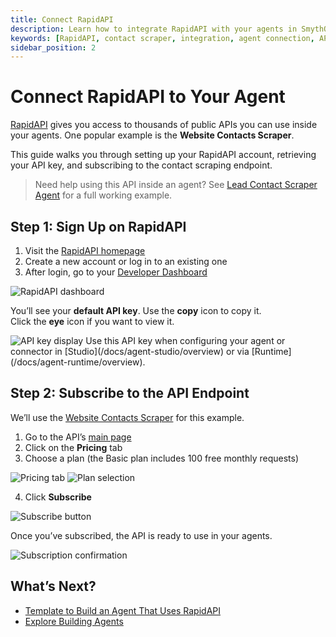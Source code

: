 ```yaml
---
title: Connect RapidAPI
description: Learn how to integrate RapidAPI with your agents in SmythOS.
keywords: [RapidAPI, contact scraper, integration, agent connection, API key]
sidebar_position: 2
---
```


# Connect RapidAPI to Your Agent

[RapidAPI](https://rapidapi.com/) gives you access to thousands of public APIs you can use inside your agents. One popular example is the **Website Contacts Scraper**.

This guide walks you through setting up your RapidAPI account, retrieving your API key, and subscribing to the contact scraping endpoint.

> Need help using this API inside an agent? See [Lead Contact Scraper Agent](/docs/agent-templates/sales/lead-contact-scraper) for a full working example.

<Spacer size="md" />

## Step 1: Sign Up on RapidAPI

1. Visit the [RapidAPI homepage](https://rapidapi.com/)  
2. Create a new account or log in to an existing one  
3. After login, go to your [Developer Dashboard](https://rapidapi.com/developer/apps)  

<Image src="/docs/img/lead_contacts_scraper_agent/Image 1.png" alt="RapidAPI dashboard" />

You’ll see your **default API key**. Use the **copy** icon to copy it.  
Click the **eye** icon if you want to view it.

<Image src="/docs/img/lead_contacts_scraper_agent/Image 2.png" alt="API key display" />

<InfoCallout title="Where to use the key">
Use this API key when configuring your agent or connector in [Studio](/docs/agent-studio/overview) or via [Runtime](/docs/agent-runtime/overview).
</InfoCallout>

<Spacer size="md" />

## Step 2: Subscribe to the API Endpoint

We’ll use the [Website Contacts Scraper](https://rapidapi.com/letscrape-6bRBa3QguO5/api/website-contacts-scraper) for this example.

1. Go to the API’s [main page](https://rapidapi.com/letscrape-6bRBa3QguO5/api/website-contacts-scraper)  
2. Click on the **Pricing** tab  
3. Choose a plan (the Basic plan includes 100 free monthly requests)

<Image src="/docs/img/lead_contacts_scraper_agent/Image 3.png" alt="Pricing tab" />
<Image src="/docs/img/lead_contacts_scraper_agent/Image 4.png" alt="Plan selection" />

4. Click **Subscribe**

<Image src="/docs/img/lead_contacts_scraper_agent/Image 5.png" alt="Subscribe button" />

Once you’ve subscribed, the API is ready to use in your agents.

<Image src="/docs/img/lead_contacts_scraper_agent/Image 6.png" alt="Subscription confirmation" />

<Spacer size="md" />

## What’s Next?

- [Template to Build an Agent That Uses RapidAPI](/docs/agent-templates/sales/lead-contact-scraper)
- [Explore Building Agents](/docs/agent-studio/build-agents/agent-overview)

<NeedHelpCallout />